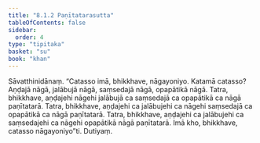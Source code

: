 ```yaml
---
title: "8.1.2 Paṇītatarasutta"
tableOfContents: false
sidebar:
  order: 4
type: "tipitaka"
basket: "su"
book: "khan"
---
```



<DynamicBreadcrumb />

<Division number="343" book="khan" bookNo="13" page="202">

<Paragraph number="1153" book="khan">
Sāvatthinidānaṃ. “Catasso imā, bhikkhave, nāgayoniyo. Katamā catasso? Aṇḍajā nāgā, jalābujā nāgā, saṃsedajā nāgā, opapātikā nāgā. Tatra, bhikkhave, aṇḍajehi nāgehi jalābujā ca saṃsedajā ca opapātikā ca nāgā paṇītatarā. Tatra, bhikkhave, aṇḍajehi ca jalābujehi ca nāgehi saṃsedajā ca opapātikā ca nāgā paṇītatarā. Tatra, bhikkhave, aṇḍajehi ca jalābujehi ca saṃsedajehi ca nāgehi opapātikā nāgā paṇītatarā. Imā kho, bhikkhave, catasso nāgayoniyo”ti.

</Paragraph>
</Division>

<Paragraph number="1154" type="center" book="khan">
Dutiyaṃ.
</Paragraph>